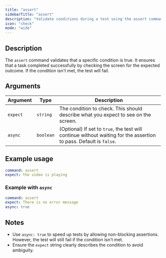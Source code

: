 ```yaml
---
title: "assert"
sidebarTitle: "assert"
description: "Validate conditions during a test using the assert command."
icon: "check"
mode: "wide"
---
```



<Replay />
<Example />

## Description

The `assert` command validates that a specific condition is true. It ensures that a task completed successfully by checking the screen for the expected outcome. If the condition isn't met, the test will fail.

## Arguments

| Argument | Type      | Description                                                                                                        |
| -------- | --------- | ------------------------------------------------------------------------------------------------------------------ |
| `expect` | `string`  | The condition to check. This should describe what you expect to see on the screen.                                 |
| `async`  | `boolean` | (Optional) If set to `true`, the test will continue without waiting for the assertion to pass. Default is `false`. |

## Example usage

```yaml
command: assert
expect: the video is playing
```

### Example with `async`

```yaml
command: assert
expect: There is no error message
async: true
```

## Notes

- Use `async: true` to speed up tests by allowing non-blocking assertions. However, the test will still fail if the condition isn't met.
- Ensure the `expect` string clearly describes the condition to avoid ambiguity.
